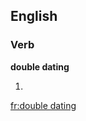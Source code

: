 
==English==

===Verb===
'''double dating'''

# {{present participle of|[[double date]]}}

[[fr:double dating]]